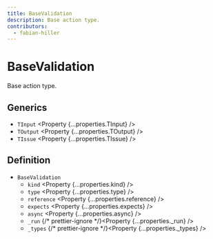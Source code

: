 ```yaml
---
title: BaseValidation
description: Base action type.
contributors:
  - fabian-hiller
---
```



# BaseValidation

Base action type.

## Generics

- `TInput` <Property {...properties.TInput} />
- `TOutput` <Property {...properties.TOutput} />
- `TIssue` <Property {...properties.TIssue} />

## Definition

- `BaseValidation`
  - `kind` <Property {...properties.kind} />
  - `type` <Property {...properties.type} />
  - `reference` <Property {...properties.reference} />
  - `expects` <Property {...properties.expects} />
  - `async` <Property {...properties.async} />
  - `_run` {/* prettier-ignore */}<Property {...properties._run} />
  - `_types` {/* prettier-ignore */}<Property {...properties._types} />
